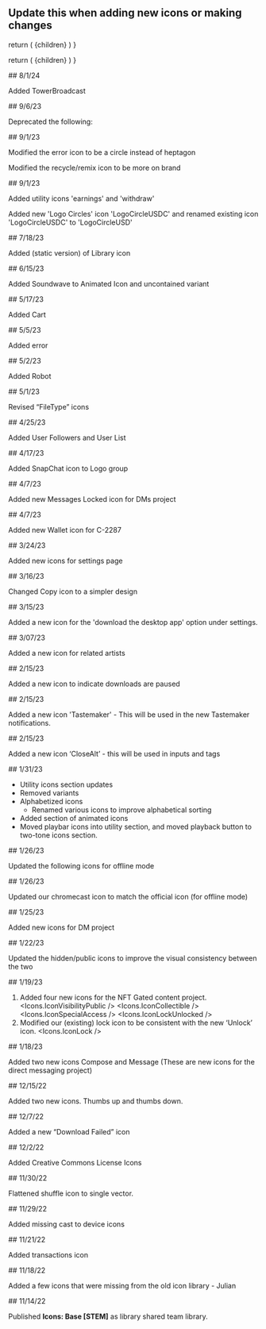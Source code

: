 

<Meta title='Icons/Changelog' />

<Title>Changelog</Title>

## Update this when adding new icons or making changes

  return (
    <Flex direction='column' gap='xl'>
      <Divider />
      {children}
    </Flex>
  )
}

  return (
    <Flex columnGap='2xl' rowGap='l' wrap='wrap'>
      {children}
    </Flex>
  )
}

<Changelog>
<Heading>
## 8/1/24

Added TowerBroadcast

</Heading>

<IconList>
  <Icons.IconTowerBroadcast />
</IconList>

</Changelog>

<Changelog>
<Heading>
## 9/6/23

Deprecated the following:

</Heading>

<IconList>
  <DeprecatedIcons.AudiusGlyphAlt />
  <DeprecatedIcons.Calendar />
  <DeprecatedIcons.CalendarMonth />
  <DeprecatedIcons.CalendarWeek />
  <DeprecatedIcons.Collections />
  <DeprecatedIcons.Headphones />
  <DeprecatedIcons.Playlists />
  <DeprecatedIcons.RepeatAlt />
</IconList>

</Changelog>

<Changelog>
<Heading>
## 9/1/23

Modified the error icon to be a circle instead of heptagon

</Heading>

<IconList>
  <DeprecatedIcons.Error />
  <Icons.IconError />
</IconList>

Modified the recycle/remix icon to be more on brand

<IconList>
  <DeprecatedIcons.Remix />
  <Icons.IconRemix />
</IconList>

</Changelog>

<Changelog>
<Heading>
## 9/1/23

Added utility icons 'earnings' and 'withdraw'

</Heading>

<IconList>
  <Icons.IconEarnings />
  <Icons.IconWithdraw />
</IconList>

Added new 'Logo Circles' icon 'LogoCircleUSDC' and renamed existing icon 'LogoCircleUSDC'
to 'LogoCircleUSD'

<IconList>
  <Icons.IconLogoCircleUSDC />
  <Icons.IconLogoCircleUSD />
</IconList>

</Changelog>

<Changelog>
<Heading>
## 7/18/23

Added (static version) of Library icon

</Heading>

<IconList>
  <Icons.IconLibrary />
</IconList>

</Changelog>

<Changelog>
<Heading>
## 6/15/23

Added Soundwave to Animated Icon and uncontained variant

</Heading>

<IconList>
  <Icons.IconSoundwave />
</IconList>

</Changelog>

<Changelog>
<Heading>
## 5/17/23

Added Cart

</Heading>

<IconList>
  <Icons.IconCart />
</IconList>

</Changelog>

<Changelog>
<Heading>
## 5/5/23

Added error

</Heading>

<IconList>
  <DeprecatedIcons.Error />
</IconList>

</Changelog>

<Changelog>
<Heading>
## 5/2/23

Added Robot

</Heading>

<IconList>
  <Icons.IconRobot />
</IconList>

</Changelog>

<Changelog>
<Heading>
## 5/1/23

Revised “FileType” icons

</Heading>

<IconList>
  <Icons.IconFile3GA />
  <Icons.IconFile3GP />
  <Icons.IconFileAAC />
  <Icons.IconFileAIF />
  <Icons.IconFileAIFF />
  <Icons.IconFileAMR />
  <Icons.IconFileAWB />
  <Icons.IconFileFLAC />
  <Icons.IconFileM4A />
  <Icons.IconFileM4B />
  <Icons.IconFileM4P />
  <Icons.IconFileM4R />
  <Icons.IconFileM4V />
  <Icons.IconFileMP2 />
  <Icons.IconFileMP3 />
  <Icons.IconFileMP4 />
  <Icons.IconFileMPGA />
  <Icons.IconFileOGA />
  <Icons.IconFileOGG />
  <Icons.IconFileOGM />
  <Icons.IconFileOGV />
  <Icons.IconFileOGX />
  <Icons.IconFileAIFC />
  <Icons.IconFileOPUS />
  <Icons.IconFileSPX />
  <Icons.IconFileTS />
  <Icons.IconFileTSA />
  <Icons.IconFileTSV />
  <Icons.IconFileWAV />
  <Icons.IconFileWAVE />
  <Icons.IconFileWEBM />
  <Icons.IconFileXWMA />
</IconList>

</Changelog>

<Changelog>
<Heading>
## 4/25/23

Added User Followers and User List

</Heading>

<IconList>
  <Icons.IconUserFollowers />
  <Icons.IconUserList />
</IconList>

</Changelog>

<Changelog>
<Heading>
## 4/17/23

Added SnapChat icon to Logo group

</Heading>

<IconList>
  <Icons.IconSnapChat />
</IconList>

</Changelog>

<Changelog>
<Heading>
## 4/7/23

Added new Messages Locked icon for DMs project

</Heading>

<IconList>
  <Icons.IconMessageLocked />
</IconList>

</Changelog>

<Changelog>
<Heading>
## 4/7/23

Added new Wallet icon for C-2287

</Heading>

<IconList>
  <Icons.IconWallet />
</IconList>

</Changelog>

<Changelog>
<Heading>
## 3/24/23

Added new icons for settings page

</Heading>

<IconList>
  <Icons.IconRecoveryEmail />
  <Icons.IconKey />
  <Icons.IconSkull />
  <Icons.IconAppearance />
</IconList>

</Changelog>

<Changelog>
<Heading>
## 3/16/23

Changed Copy icon to a simpler design

</Heading>

<IconList>
  <Icons.IconCopy />
</IconList>

</Changelog>

<Changelog>
<Heading>
## 3/15/23

Added a new icon for the 'download the desktop app' option under settings.

</Heading>

<IconList>
  <Icons.IconDesktop />
</IconList>

</Changelog>

<Changelog>
<Heading>
## 3/07/23

Added a new icon for related artists

</Heading>

<IconList>
  <Icons.IconUserGroup />
</IconList>

</Changelog>

<Changelog>
<Heading>
## 2/15/23

Added a new icon to indicate downloads are paused

</Heading>

<IconList>
  <Icons.IconCloudDownloadPaused />
</IconList>

</Changelog>

<Changelog>
<Heading>
## 2/15/23

Added a new icon 'Tastemaker' - This will be used in the new Tastemaker notifications.

</Heading>

<IconList>
  <Icons.IconTastemaker />
</IconList>

</Changelog>

<Changelog>
<Heading>
## 2/15/23

Added a new icon ‘CloseAlt’ - this will be used in inputs and tags

</Heading>

<IconList>
  <Icons.IconCloseAlt />
</IconList>
</Changelog>

<Changelog>
## 1/31/23

- Utility icons section updates
- Removed variants
- Alphabetized icons
  - Renamed various icons to improve alphabetical sorting
- Added section of animated icons
- Moved playbar icons into utility section, and moved playback button to two-tone icons section.

</Changelog>

<Changelog>
<Heading>
## 1/26/23

Updated the following icons for offline mode

</Heading>

<IconList>
  <Icons.IconCloudDownloadInactive />
  <Icons.IconCloudDownloadQueued />
  <Icons.IconCloudDownloadError />
  <Icons.IconCloudDownload />
</IconList>

</Changelog>

<Changelog>
<Heading>
## 1/26/23

Updated our chromecast icon to match the official icon (for offline mode)

</Heading>

<IconList>
  <Icons.IconCastChromecast />
</IconList>

</Changelog>

<Changelog>
<Heading>
## 1/25/23

Added new icons for DM project

</Heading>

<IconList>
  <Icons.IconMessageBlock />
  <Icons.IconMessageUnblock />
  <Icons.IconTrash />
</IconList>

</Changelog>

<Changelog>
<Heading>
## 1/22/23

Updated the hidden/public icons to improve the visual consistency between the two

</Heading>

<IconList>
  <Icons.IconVisibilityPublic />
  <Icons.IconVisibilityHidden />
</IconList>
</Changelog>

<Changelog>
## 1/19/23

1. Added four new icons for the NFT Gated content project.
   <IconList>
     <Icons.IconVisibilityPublic />
     <Icons.IconCollectible />
     <Icons.IconSpecialAccess />
     <Icons.IconLockUnlocked />
   </IconList>
1. Modified our (existing) lock icon to be consistent with the new ‘Unlock’ icon.
   <IconList>
     <Icons.IconLock />
   </IconList>

</Changelog>

<Changelog>
<Heading>
## 1/18/23

Added two new icons Compose and Message (These are new icons for the direct messaging project)

</Heading>

<IconList>
  <Icons.IconMessage />
  <Icons.IconCompose />
</IconList>

</Changelog>

<Changelog>
<Heading>
## 12/15/22

Added two new icons. Thumbs up and thumbs down.

</Heading>

<IconList>
  <Icons.IconThumbsUp />
  <Icons.IconThumbsDown />
</IconList>

</Changelog>

<Changelog>
<Heading>
## 12/7/22

Added a new “Download Failed” icon

</Heading>

<IconList>
  <Icons.IconCloudDownloadError />
</IconList>

</Changelog>

<Changelog>
<Heading>
## 12/2/22

Added Creative Commons License Icons

</Heading>

<IconList>
  <Icons.IconCcBy />
  <Icons.IconCcCC />
  <Icons.IconCcNC_EU />
  <Icons.IconCcNC_JP />
  <Icons.IconCcNC />
  <Icons.IconCcND />
  <Icons.IconCcPD />
  <Icons.IconCcRemix />
  <Icons.IconCcSA />
  <Icons.IconCcSampling />
  <Icons.IconCcSamplingPlus />
  <Icons.IconCcShare />
  <Icons.IconCcZero />
</IconList>

</Changelog>

<Changelog>
<Heading>
## 11/30/22

Flattened shuffle icon to single vector.

</Heading>

<IconList>
  <DeprecatedIcons.Shuffle />
  <Icons.IconShuffle />
</IconList>

</Changelog>

<Changelog>
<Heading>
## 11/29/22

Added missing cast to device icons

</Heading>

<IconList>
  <Icons.IconCastAirplay />
  <Icons.IconCastChromecast />
</IconList>

</Changelog>

<Changelog>
<Heading>
## 11/21/22

Added transactions icon

</Heading>

<IconList>
  <Icons.IconTransaction />
</IconList>

</Changelog>

<Changelog>
<Heading>
## 11/18/22

Added a few icons that were missing from the old icon library - Julian

</Heading>

<IconList>
  <Icons.IconPodcastBack />
  <Icons.IconPodcastForward />
  <Icons.IconWand />
  <Icons.IconLogoCircleETH />
  <Icons.IconLogoCircleSOL />
  <Icons.IconNoWifi />
  <Icons.IconCloudDownloadInactive />
</IconList>

</Changelog>

<Changelog>
<Heading>
## 11/14/22

Published **Icons: Base [STEM]** as library shared team library.

</Heading>

</Changelog>
